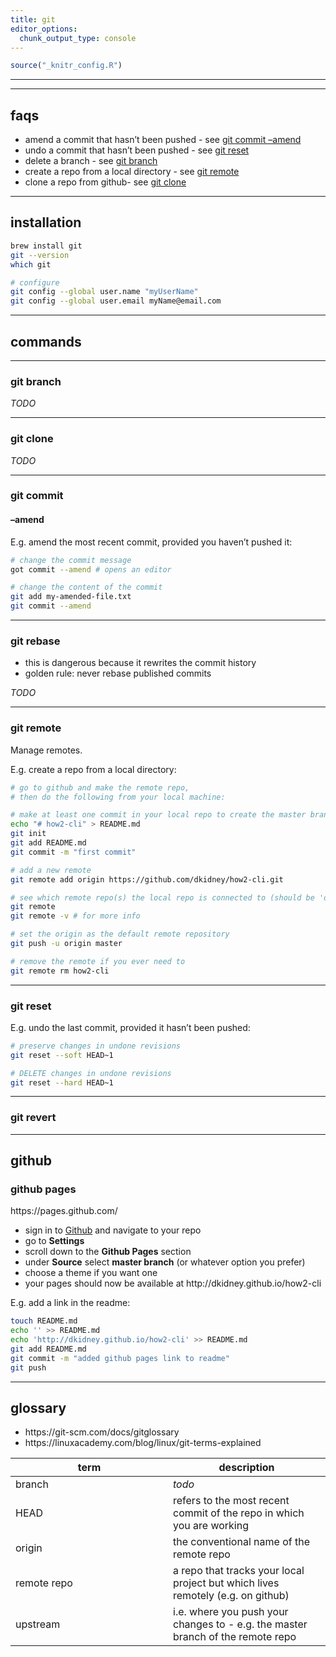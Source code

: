 ```yaml
---
title: git
editor_options: 
  chunk_output_type: console
---
```


```r
source("_knitr_config.R")
```

*********************************************************************

<!-- * https://git-scm.com/docs/gitglossary   -->
<!-- * https://git-scm.com/docs   -->
<!-- * https://git-scm.com/book/en/v2   -->

<!-- * https://help.github.com/en/articles/github-glossary   -->
<!-- * https://github.github.com/training-kit/downloads/github-git-cheat-sheet.pdf   -->

<!-- * https://www.atlassian.com/git/glossary/terminology   -->
<!-- * https://www.atlassian.com/git/tutorials   -->

<!-- * https://www.git-tower.com/learn/git/ebook/en/command-line/   -->
<!-- * https://happygitwithr.com/   -->
<!-- * https://www.youtube.com/githubguides   -->

*********************************************************************

## faqs

* amend a commit that hasn't been pushed - see [git commit --amend](#git-commit-amend)   
* undo a commit that hasn't been pushed - see [git reset](#git-reset)   
<!-- * delete a commit - see [git rebase](#git-rebase) -->
* delete a branch - see [git branch](#git-branch)   
* create a repo from a local directory - see [git remote](#git-remote)  
* clone a repo from github- see [git clone](#git-clone)  

*********************************************************************

## installation

```sh
brew install git
git --version
which git

# configure
git config --global user.name "myUserName"
git config --global user.email myName@email.com
```


*********************************************************************

## commands

*********************************************************************

### git branch {#git-branch}

*TODO*

*********************************************************************

### git clone {#git-clone}

*TODO*

*********************************************************************

### git commit {#git-commit}

#### --amend {#git-commit-amend}

E.g. amend the most recent commit, provided you haven't pushed it:

```sh
# change the commit message
got commit --amend # opens an editor

# change the content of the commit
git add my-amended-file.txt
git commit --amend
```

*********************************************************************

### git rebase {#git-rebase}

* this is dangerous because it rewrites the commit history  
* golden rule: never rebase published commits  

*TODO*

*********************************************************************

### git remote {#git-remote}

Manage remotes.

E.g. create a repo from a local directory:

```sh
# go to github and make the remote repo, 
# then do the following from your local machine:

# make at least one commit in your local repo to create the master branch
echo "# how2-cli" > README.md
git init
git add README.md
git commit -m "first commit"

# add a new remote 
git remote add origin https://github.com/dkidney/how2-cli.git

# see which remote repo(s) the local repo is connected to (should be 'origin')
git remote
git remote -v # for more info

# set the origin as the default remote repository
git push -u origin master

# remove the remote if you ever need to 
git remote rm how2-cli
```

*********************************************************************

### git reset {#git-reset}

E.g. undo the last commit, provided it hasn't been pushed:

```sh
# preserve changes in undone revisions
git reset --soft HEAD~1

# DELETE changes in undone revisions
git reset --hard HEAD~1
```

*********************************************************************

### git revert {#git-revert}

*********************************************************************

## github

### github pages

https://pages.github.com/

* sign in to [Github](https://github.com/login) and navigate to your repo  
* go to **Settings**  
* scroll down to the **Github Pages** section  
* under **Source** select **master branch** (or whatever option you prefer)  
* choose a theme if you want one  
* your pages should now be available at http://dkidney.github.io/how2-cli  

E.g. add a link in the readme:

```sh
touch README.md
echo '' >> README.md
echo 'http://dkidney.github.io/how2-cli' >> README.md
git add README.md
git commit -m "added github pages link to readme"
git push
```

*********************************************************************

## glossary

* https://git-scm.com/docs/gitglossary  
* https://linuxacademy.com/blog/linux/git-terms-explained  

term | description
------------- | -------------
branch | *todo*
HEAD | refers to the most recent commit of the repo in which you are working
origin | the conventional name of the remote repo
remote repo | a repo that tracks your local project but which lives remotely (e.g. on github)
upstream | i.e. where you push your changes to - e.g. the master branch of the remote repo

